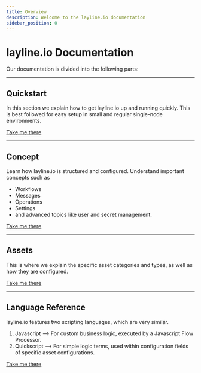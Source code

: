 ```yaml
---
title: Overview
description: Welcome to the layline.io documentation
sidebar_position: 0
---
```


# layline.io Documentation

Our documentation is divided into the following parts:

---

## Quickstart
In this section we explain how to get layline.io up and running quickly. This is best followed for easy setup in small and regular single-node environments.

[Take me there](quickstart)

---

## Concept
Learn how layline.io is structured and configured. Understand important concepts such as
* Workflows
* Messages
* Operations
* Settings
* and advanced topics like user and secret management.

[Take me there](concept)

---

## Assets
This is where we explain the specific asset categories and types, as well as how they are configured.

[Take me there](assets)

---

## Language Reference

layline.io features two scripting languages, which are very similar.

1. Javascript --> For custom business logic, executed by a Javascript Flow Processor.
2. Quickscript --> For simple logic terms, used within configuration fields of specific asset configurations.

[Take me there](language-reference)

